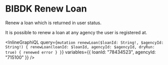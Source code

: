 # BIBDK Renew Loan

Renew a loan which is returned in user status.

It is possible to renew a loan at any agency the user is registered at.

<InlineGraphiQL
  query={`mutation renewLoan($loanId: String!, $agencyId: String!) {
  renewLoan(loanId: $loanId, agencyId: $agencyId, dryRun: true) {
    renewed
    error
  }
}`}
  variables={{ loanId: "78434523", agencyId: "715100" }}
/>
